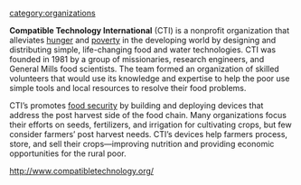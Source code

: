 [[category:organizations]]

'''Compatible Technology International''' (CTI) is a nonprofit organization that alleviates [[hunger]]  and [[poverty]] in the developing world by designing and distributing simple, life-changing  food and water technologies. CTI was founded in 1981 by a group of missionaries,  research engineers, and General Mills food scientists. The team formed an  organization of skilled volunteers that would use its knowledge and expertise  to help the poor use simple tools and local resources to resolve their food  problems.

CTI’s  promotes [[food security]] by building and deploying devices that address the post  harvest side of the food chain. Many organizations  focus their efforts  on seeds, fertilizers, and irrigation for cultivating crops, but few   consider farmers’ post harvest needs. CTI’s devices help farmers process, store,  and sell their crops—improving nutrition and providing economic opportunities  for the rural poor.

http://www.compatibletechnology.org/

{{stub}}